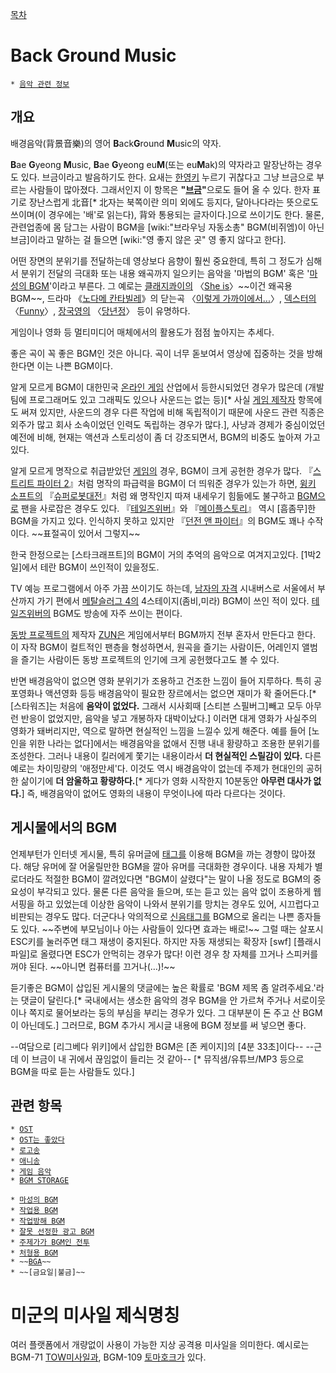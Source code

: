 [[목차]]

= Back Ground Music =
 * [[음악 관련 정보]]

== 개요 ==
배경음악(背景音樂)의 영어 '''B'''ack'''G'''round '''M'''usic의 약자.

'''B'''ae '''G'''yeong '''M'''usic, '''B'''ae '''G'''yeong eu'''M'''(또는 eu'''M'''ak)의 약자라고 말장난하는 경우도 있다. 브금이라고 발음하기도 한다. 요새는 [[한영키]] 누르기 귀찮다고 그냥 브금으로 부르는 사람들이 많아졌다. 그래서인지 이 항목은 '''"[[브금]]"'''으로도 들어 올 수 있다. 한자 표기로 장난스럽게 北音[* 北자는 북쪽이란 의미 외에도 등지다, 달아나다라는 뜻으로도 쓰이며(이 경우에는 '배'로 읽는다), 背와 통용되는 글자이다.]으로 쓰이기도 한다. 물론, 관련업종에 몸 담그는 사람이 BGM을 [wiki:"브라우닝 자동소총" BGM(비쥐엠)이 아닌 브금]이라고 말하는 걸 들으면 [wiki:"영 좋지 않은 곳" 영 좋지 않다고 한다].

어떤 장면의 분위기를 전달하는데 영상보다 음향이 훨씬 중요한데, 특히 그 정도가 심해서 분위기 전달의 극대화 또는 내용 왜곡까지 일으키는 음악을 '마법의 BGM' 혹은 '[[마성의 BGM]]'이라고 부른다. 그 예로는 [[클래지콰이]]의 〈[[She is]]〉~~이건 왜곡용 BGM~~, 드라마 《[[노다메 칸타빌레]]》의 닫는곡 〈[[이렇게 가까이에서...]]〉, [[덱스터]]의 〈[[Funny]]〉, [[장국영]]의 〈[[당년정]]〉 등이 유명하다.

게임이나 영화 등 멀티미디어 매체에서의 활용도가 점점 높아지는 추세다.

좋은 곡이 꼭 좋은 BGM인 것은 아니다. 곡이 너무 돋보여서 영상에 집중하는 것을 방해한다면 이는 나쁜 BGM이다.

알게 모르게 BGM이 대한민국 [[온라인 게임]] 산업에서 등한시되었던 경우가 많은데 (개발팀에 프로그래머도 있고 그래픽도 있으나 사운드는 없는 등)[* 사실 [[게임 제작자]] 항목에도 써져 있지만, 사운드의 경우 다른 작업에 비해 독립적이기 때문에 사운드 관련 직종은 외주가 많고 회사 소속이었던 인력도 독립하는 경우가 많다.], 사냥과 경제가 중심이었던 예전에 비해, 현재는 액션과 스토리성이 좀 더 강조되면서, BGM의 비중도 높아져 가고 있다.

알게 모르게 명작으로 취급받았던 [[게임]]의 경우, BGM이 크게 공헌한 경우가 많다. 『[[스트리트 파이터 2]]』처럼 명작의 파급력을 BGM이 더 띄워준 경우가 있는가 하면, [[윙키 소프트]]의 『[[슈퍼로봇대전]]』처럼 왜 명작인지 따져 내세우기 힘듦에도 불구하고 [[BGM]]으로 팬을 사로잡은 경우도 있다. 『[[테일즈위버]]』와 『[[메이플스토리]]』 역시 [흠좀무]한 BGM을 가지고 있다. 인식하지 못하고 있지만 『[[던전 앤 파이터]]』의 BGM도 꽤나 수작이다. ~~표절곡이 있어서 그렇지~~

한국 한정으로는 [스타크래프트]의 BGM이 거의 추억의 음악으로 여겨지고있다. [1박2일]에서 테란 BGM이 쓰인적이 있을정도.

TV 예능 프로그램에서 아주 가끔 쓰이기도 하는데, [[남자의 자격]] 시내버스로 서울에서 부산까지 가기 편에서 [[메탈슬러그 4]]의 4스테이지(좀비,미라) BGM이 쓰인 적이 있다. [[테일즈위버]]의 BGM도 방송에 자주 쓰이는 편이다.

[[동방 프로젝트]]의 제작자 [[ZUN]]은 게임에서부터 BGM까지 전부 혼자서 만든다고 한다. 이 자작 BGM이 컬트적인 팬층을 형성하면서, 원곡을 즐기는 사람이든, 어레인지 앨범을 즐기는 사람이든 동방 프로젝트의 인기에 크게 공헌했다고도 볼 수 있다.


반면 배경음악이 없으면 영화 분위기가 조용하고 건조한 느낌이 들어 지루하다. 특히 공포영화나 액션영화 등등 배경음악이 필요한 장르에서는 없으면 재미가 확 줄어든다.[* [스타워즈]는 처음에 '''음악이 없었다.''' 그래서 시사회때 [스티븐 스필버그]빼고 모두 아무런 반응이 없었지만, 음악을 넣고 개봉하자 대박이났다.] 이러면 대게 영화가 사실주의 영화가 돼버리지만, 역으로 말하면 현실적인 느낌을 느낄수 있게 해준다. 예를 들어 [노인을 위한 나라는 없다]에서는 배경음악을 없애서 진행 내내 황량하고 조용한 분위기를 조성한다. 그러나 내용이 킬러에게 쫓기는 내용이라서 '''더 현실적인 스릴감이 있다.''' 다른 예로는 차이밍량의 '애정만세'다. 이것도 역시 배경음악이 없는데 주제가 현대인의 공허한 삶이기에 '''더 암울하고 황량하다.'''[* 게다가 영화 시작한지 10분동안 '''아무런 대사가 없다.'''] 즉, 배경음악이 없어도 영화의 내용이 무엇이나에 따라 다르다는 것이다.
== 게시물에서의 BGM ==
언제부턴가 인터넷 게시물, 특히 유머글에 [[태그]]를 이용해 BGM을 까는 경향이 많아졌다. 해당 유머에 잘 어울릴만한 BGM을 깔아 유머를 극대화한 경우이다. 내용 자체가 별로더라도 적절한 BGM이 깔려있다면 "BGM이 살렸다"는 말이 나올 정도로 BGM의 중요성이 부각되고 있다. 물론 다른 음악을 들으며, 또는 듣고 있는 음악 없이 조용하게 웹서핑을 하고 있었는데 이상한 음악이 나와서 분위기를 망치는 경우도 있어, 시끄럽다고 비판되는 경우도 많다. 더군다나 악의적으로 [[신음태그]]를 BGM으로 올리는 나쁜 종자들도 있다. ~~주변에 부모님이나 아는 사람들이 있다면 효과는 배로!~~ 그럴 때는 살포시 ESC키를 눌러주면 태그 재생이 중지된다. 하지만 자동 재생되는 확장자 [swf] [플래시 파일]로 올렸다면 ESC가 안먹히는 경우가 많다! 이런 경우 창 자체를 끄거나 스피커를 꺼야 된다. ~~아니면 컴퓨터를 끄거나(…)!~~

듣기좋은 BGM이 삽입된 게시물의 댓글에는 높은 확률로 'BGM 제목 좀 알려주세요.'라는 댓글이 달린다.[* 국내에서는 생소한 음악의 경우 BGM을 안 가르쳐 주거나 서로이웃이나 쪽지로 물어보라는 둥의 부심을 부리는 경우가 있다. 그 대부분이 돈 주고 산 BGM이 아닌데도.] 그러므로, BGM 추가시 게시글 내용에 BGM 정보를 써 넣으면 좋다.

--여담으로 [리그베다 위키]에서 삽입한 BGM은 [존 케이지]의 [4분 33초]이다-- --근데 이 브금이 내 귀에서 끊임없이 들리는 것 같아-- [* 뮤직샘/유튜브/MP3 등으로 BGM을 따로 듣는 사람들도 있다.]
== 관련 항목 ==
 * [[OST]]
 * [[OST는 좋았다]]
 * [[로고송]]
 * [[애니송]]
 * [[게임 음악]]
 * [[BGM STORAGE]]

 * [[마성의 BGM]]
 * [[작업용 BGM]]
 * [[작업방해 BGM]]
 * [[잘못 선정한 광고 BGM]]
 * [[주제가가 BGM인 전투]]
 * [[처형용 BGM]]
 * ~~[[BGA]]~~
 * ~~[금요일|불금]~~

= 미군의 미사일 제식명칭 =
여러 플랫폼에서 개량없이 사용이 가능한 지상 공격용 미사일을 의미한다. 예시로는 BGM-71 [[TOW]]미사일과, BGM-109 [[토마호크]]가 있다.
